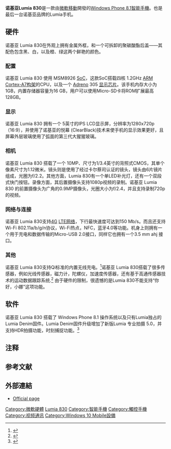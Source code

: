 {{Infobox Mobile
| name          = 諾基亞Lumia 830
| logo          = 
| logosize      = 
| alt           = 
| caption       = 
| brand         = [[諾基亞|諾基亞]]
| manufacturer  = [[微軟移動|微軟移動]] ([[微軟|微軟]])
| series        = [[Nokia_Lumia|Lumia]]
| type          = [[智能手機|智能手機]]
| predecessor   = [[Nokia_Lumia_820|Nokia Lumia 820]] 
| successor     =
| related       = [[Nokia_Lumia_530|Nokia Lumia 530]]<br>[[Nokia_Lumia_630|Nokia Lumia 630]]<br>[[Nokia_Lumia_735|Nokia Lumia 735]]<br>[[Nokia_Lumia_1520|Nokia Lumia 1520]]<br>[[Nokia_Lumia_Icon|Nokia Lumia Icon]]
| released      = {{dts|2014|September|4}}
| available     = 
| discontinued  = 
| form          = 觸摸屏
| size          = 139.4 x 70.7 x 8.5 毫米 
| weight        = 152克
| os            = 含 Lumia Denim 的[[Windows_Phone_8.1|Windows Phone 8.1]] <ref name=specs>{{cite web|title=Detailed specifications for the Nokia Lumia 830|url=http://www.nokia.com/global/products/phone/lumia830/specifications/|accessdate=2015-12-20|archive-date=2014-09-08|archive-url=https://web.archive.org/web/20140908081313/http://www.nokia.com/global/products/phone/lumia830/specifications/|dead-url=no}}</ref><ref name=cnspecs>{{cite web|title=诺基亚 Lumia 830 详细参数|url=https://www.microsoft.com/zh-cn/mobile/phone/lumia830/specifications/|publisher=微软中国|accessdate=2016-02-10|archive-date=2016-03-01|archive-url=https://web.archive.org/web/20160301201536/http://www.microsoft.com/zh-cn/mobile/phone/lumia830/specifications/|dead-url=no}}</ref> 
| soc           = [[高通|高通]] Snapdragon 400<ref name="specs"/> 
| cpu           = 1.2 GHz 四核 [[ARM_Holdings|ARM]] [[ARM_Cortex-A7_MPCore|Cortex-A7]]<ref name="Nokia Lumia 830">{{cite web |url=http://www.devicespecifications.com/en/model/75722f4b |title=Nokia Lumia 830 |publisher=DeviceSpecifications |accessdate=8 November 2014 |archive-date=2015-05-26 |archive-url=https://web.archive.org/web/20150526021402/http://www.devicespecifications.com/en/model/75722f4b |dead-url=no }}</ref>
| gpu           = 高通 [[Adreno|Adreno]] 305 450MHz
| display       = 采用ClearBlack技术的720p IPS LCD（使用 Corning® Gorilla® 玻璃 3）<ref name="cnspecs"/>
| memory        = 1 GB
| storage       = 16 GB 
| memory_card   = [[MicroSD|MicroSD]] (最大可拓展至 128 GB)
| networks      = [[GSM|GSM]]/[[GPRS|GPRS]]/[[EDGE|EDGE]] 850/900/1800/1900 <br />[[HSPA+|HSPA+]] 850/900/2100 <br />[[LTE|LTE]]700/900/1800/2600 {{efn|中国销售的Lumia830默认无LTE功能<ref name="cnspecs"/>}} 
| carrier       = 多種颜色
| battery       = 可拆卸式 2220[[毫安时|mAh]] [[锂离子聚合物电池|锂离子聚合物电池]] 支持Qi无线充电标准
| input           = [[Multi-touch|Multi-touch]] capacitive [[touchscreen|touchscreen]], [[Magnetometer|Magnetometer]], proximity sensor, 3D-[[Accelerometer|Accelerometer]]
| camera          = 10.0 百萬像素， 采用[[蔡司公司|蔡司]] 光学元件 光圈 f/2.2 ，<br /> 支持30 帧/秒的[[1080p|1080p]]高清录像<ref name="cnspecs"/> 
| front_camera    = 90 萬像素 光圈f/2.4
| other           = 
| website         = {{URL|http://www.microsoft.com/en/mobile/phone/lumia735/specifications/|Nokia Lumia 735}} and {{URL|http://www.microsoft.com/en/mobile/phone/lumia730-dual-sim/|Nokia Lumia 730 Dual SIM}}
| connectivity    = [[Wi-Fi|Wi-Fi]] [[IEEE_802.11|802.11]] [[IEEE_802.11a-1999|a]]/[[IEEE_802.11b-1999|b]]/[[IEEE_802.11g-2003|g]]/[[IEEE_802.11n-2009|n]]<br />[[Wi-Fi保护设置|Wi-Fi-based positioning system (WPS)]]<br />[[GPS|GPS]]([[A-GPS|A-GPS]])/[[GLONASS|GLONASS]]/[[北斗卫星导航系统|BeiDou]]<br />[[近场通讯|NFC]]<br />[[蓝牙|蓝牙]] 4.0<br />[[USB|Micro-USB]] 2.0<ref name="specs"/> 
|image=Nokia Lumia 830.jpg}}
'''诺基亚Lumia 830'''是一款由[[微軟移動|微軟移動]]開發的[[Windows_Phone_8.1|Windows Phone 8.1]][[智能手機|智能手機]]。也是最后一台诺基亚品牌的Lumia手机。

== 硬件 ==
诺基亚 Lumia 830在外观上拥有金属外框，和一个可拆卸的聚碳酸酯后盖——其配色包含黑、白，以及橙、绿这两个鲜艳的颜色。

=== 配置 ===
诺基亚 Lumia 830 使用 MSM8926 [[系统芯片|SoC]]，这款SoC搭载四核 1.2GHz [[ARM_Cortex-A7_MPCore|ARM Cortex-A7构架]]的CPU，以及一个 [[AMD_Imageon|Adreno]] 305 [[显示芯片|显示芯片]]。该手机内存大小为1GB，内置存储器容量为16 GB，用户可以使用Micro-SD卡将ROM扩展最高128GB。

=== 显示 ===
诺基亚 Lumia 830 拥有一个 5英寸的IPS LCD显示屏，分辨率为1280x720p（16:9），并使用了诺基亚的悦幕 (ClearBlack)技术来使手机的显示效果更好，且屏幕外层玻璃使用了弧面的第三代大猩猩玻璃。

=== 相机 ===
诺基亚 Lumia 830 搭载了一个 10MP、尺寸为1/3.4英寸的背照式CMOS，其单个像素尺寸为1.12微米。镜头则是使用了经过卡尔蔡司认证的镜头，镜头由6片镜片组成，光圈为f/2.2。其他方面，Lumia 830有一个单LED补光灯，还有一个双段式快门按钮。录像方面，其后置摄像头支持1080p视频的录制。诺基亚 Lumia 830 的前置摄像头为广角的0.9MP摄像头，光圈大小为f/2.4，并且支持录制720p的视频。

=== 网络与连接 ===
诺基亚 Lumia 830支持[[4G|4G]] [[長期演進技術|LTE网络]]，下行最快速度可达到150 Mb/s。而且还支持Wi-Fi 802.11a/b/g/n协议，Wi-Fi热点，NFC，蓝牙4.0等功能。机身上则拥有一个用于充电和数据传输的Micro-USB 2.0接口，同样它也拥有一个3.5 mm ahj 接口。
=== 其他 ===
诺基亚 Lumia 830支持Qi标准的内置无线充电。<ref>{{Cite web|url = http://www.windowscentral.com/att-lumia-830-comes-two-dual-pma-qi-covers|title = AT&T Lumia 830 comes with two dual-use Qi/PMA wireless charging covers in green, black|last = Rubino|first = Daniel|date = October 16, 2014|work = Windows Central|publisher = Mobile Nations|accessdate = 2015-04-17|archive-date = 2020-11-11|archive-url = https://web.archive.org/web/20201111201926/http://www.windowscentral.com/att-lumia-830-comes-two-dual-pma-qi-covers|dead-url = no}}</ref>诺基亚 Lumia 830搭载了很多传感器，例如光线传感器，磁力计，陀螺仪，加速度传感器，还有基于高通传感器技术的运动数据跟踪系统.<ref>{{Cite web|url = http://lumiaconversations.microsoft.com/2014/10/15/sensorcore-explained|title = SensorCore explained|last = Fraser|first = Adam|date = October 15, 2014|work = Lumia Conversations|publisher = Microsoft|accessdate = 2015-04-17|archive-date = 2015-09-30|archive-url = https://web.archive.org/web/20150930111633/http://lumiaconversations.microsoft.com/2014/10/15/sensorcore-explained/|dead-url = no}}</ref> 由于硬件的限制，很遗憾的是Lumia 830不能支持“你好，小娜”这项功能。

== 软件 ==
诺基亚 Lumia 830 搭载了 Windows Phone 8.1 操作系统以及只有Lumia独占的Lumia Denim固件。Lumia Denim固件升级增加了新版Lumia 专业拍摄 5.0，并支持HDR拍摄功能，时刻捕捉功能。<ref>{{Cite web |url=http://www.ithome.com/html/windowsphone/102589.htm |title=存档副本 |accessdate=2015-09-19 |archive-date=2015-06-02 |archive-url=https://web.archive.org/web/20150602054816/http://www.ithome.com/html/windowsphone/102589.htm |dead-url=no }}</ref>

==注释==
{{notelist}}

== 参考文献 ==
<references />

== 外部連結 ==
{{commons category|Nokia Lumia 830}}
* [http://www.microsoft.com/en/mobile/phone/lumia735/ Official page]{{Wayback|url=http://www.microsoft.com/en/mobile/phone/lumia735/ |date=20150511050312 }}

{{Microsoft Lumia}}
{{Windows Phone Devices}}
{{Nokia phones}}

[[Category:微軟硬體|Category:微軟硬體]]
[[Category:诺基亚手机|Lumia 830]]
[[Category:智能手機|Category:智能手機]]
[[Category:觸控手機|Category:觸控手機]]
[[Category:视频通讯|Category:视频通讯]]
[[Category:Windows_10_Mobile設備|Category:Windows 10 Mobile設備]]